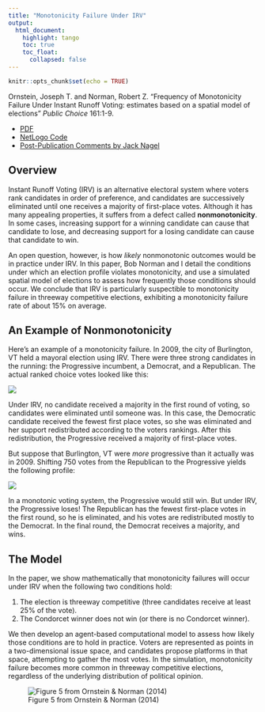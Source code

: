```yaml
---
title: "Monotonicity Failure Under IRV"
output: 
  html_document:
    highlight: tango
    toc: true
    toc_float: 
      collapsed: false
---
```


```r
knitr::opts_chunk$set(echo = TRUE)
```

Ornstein, Joseph T. and Norman, Robert Z. "Frequency of Monotonicity Failure Under Instant Runoff Voting: estimates based on a spatial model of elections" *Public Choice* 161:1-9.

- [PDF](papers/Ornstein-Norman-2014.pdf)
- [NetLogo Code](papers/VotingModel.nlogo)
- [Post-Publication Comments by Jack Nagel](papers/Ornstein-Norman-comments.pdf)

## Overview

Instant Runoff Voting (IRV) is an alternative electoral system where voters rank candidates in order of preference, and candidates are successively eliminated until one receives a majority of first-place votes. Although it has many appealing properties, it suffers from a defect called **nonmonotonicity**. In some cases, increasing support for a winning candidate can cause that candidate to lose, and decreasing support for a losing candidate can cause that candidate to win.

An open question, however, is how *likely* nonmonotonic outcomes would be in practice under IRV. In this paper, Bob Norman and I detail the conditions under which an election profile violates monotonicity, and use a simulated spatial model of elections to assess how frequently those conditions should occur. We conclude that IRV is particularly suspectible to monotonicity failure in threeway competitive elections, exhibiting a monotonicity failure rate of about 15% on average.

## An Example of Nonmonotonicity

Here's an example of a monotonicity failure. In 2009, the city of Burlington, VT held a mayoral election using IRV. There were three strong candidates in the running: the Progressive incumbent, a Democrat, and a Republican. The actual ranked choice votes looked like this:

![](images/OrnsteinNormanTable1.PNG)

Under IRV, no candidate received a majority in the first round of voting, so candidates were eliminated until someone was. In this case, the Democratic candidate received the fewest first place votes, so she was eliminated and her support redistributed according to the voters rankings. After this redistribution, the Progressive received a majority of first-place votes.

But suppose that Burlington, VT were *more* progressive than it actually was in 2009. Shifting 750 votes from the Republican to the Progressive yields the following profile:

![](images/OrnsteinNormanTable2.PNG)

In a monotonic voting system, the Progressive would still win. But under IRV, the Progressive loses! The Republican has the fewest first-place votes in the first round, so he is eliminated, and his votes are redistributed mostly to the Democrat. In the final round, the Democrat receives a majority, and wins.

## The Model

In the paper, we show mathematically that monotonicity failures will occur under IRV when the following two conditions hold:

 1. The election is threeway competitive (three candidates receive at least 25% of the vote).
 2. The Condorcet winner does not win (or there is no Condorcet winner).

We then develop an agent-based computational model to assess how likely those conditions are to hold in practice. Voters are represented as points in a two-dimensional issue space, and candidates propose platforms in that space, attempting to gather the most votes. In the simulation, monotonicity failure becomes more common in threeway competitive elections, regardless of the underlying distribution of political opinion. 

![Figure 5 from Ornstein & Norman (2014)](images/OrnsteinNormanFigure5.PNG)


